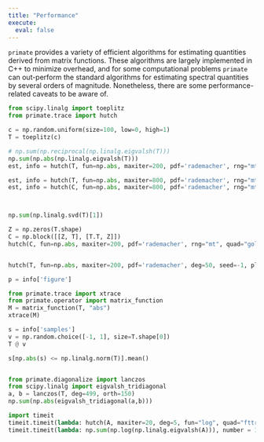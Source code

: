 ```yaml
---
title: "Performance"
execute: 
  eval: false
---
```


`primate` provides a variety of efficient algorithms for estimating quantities derived from matrix functions. These algorithms are largely implemented in C++ to minimize overhead, and for some computational problems `primate` can out-perform the standard algorithms for estimating spectral quantities by several orders of magnitude. Nonetheless, there are some performance-related caveats to be aware of. 

<!-- The main  -->

<!-- To illustrate this, we give an example below using Toeplitz matrices.   -->

```python
from scipy.linalg import toeplitz
from primate.trace import hutch 

c = np.random.uniform(size=100, low=0, high=1)
T = toeplitz(c)

# np.sum(np.reciprocal(np.linalg.eigvalsh(T)))
np.sum(np.abs(np.linalg.eigvalsh(T)))
est, info = hutch(T, fun=np.abs, maxiter=200, pdf='rademacher', rng="mt", deg=20, seed=-1, plot=True)

est, info = hutch(T, fun=np.abs, maxiter=800, pdf='rademacher', rng="mt", quad="golub_welsch", deg=200, seed=-1, plot=True)
est, info = hutch(C, fun=np.abs, maxiter=800, pdf='rademacher', rng="mt", quad="golub_welsch", deg=200, seed=-1, plot=True)



np.sum(np.linalg.svd(T)[1])

Z = np.zeros(T.shape)
C = np.block([[Z, T], [T.T, Z]])
hutch(C, fun=np.abs, maxiter=200, pdf='rademacher', rng="mt", quad="golub_welsch", deg=200, seed=-1, plot=False)


hutch(T, fun=np.abs, maxiter=200, pdf='rademacher', deg=50, seed=-1, plot=False)

p = info['figure']

from primate.trace import xtrace
from primate.operator import matrix_function
M = matrix_function(T, "abs")
xtrace(M)

s = info['samples']
v = np.random.choice([-1, 1], size=T.shape[0])
T @ v

s[np.abs(s) <= np.linalg.norm(T)].mean()


from primate.diagonalize import lanczos
from scipy.linalg import eigvalsh_tridiagonal
a, b = lanczos(T, deg=499, orth=150)
np.sum(np.abs(eigvalsh_tridiagonal(a,b)))

```

```python
import timeit 
timeit.timeit(lambda: hutch(A, maxiter=20, deg=5, fun="log", quad="fttr"), number = 1000)
timeit.timeit(lambda: np.sum(np.log(np.linalg.eigvalsh(A))), number = 1000)
```


<!-- ```{python}
c = np.reciprocal(np.sqrt(n))
trace_estimates = np.empty(n)
for j in range(n):
  v = np.random.choice([-1, +1], size=n)
  trace_estimates[j] = v @ A @ v


est_index = np.arange(1, (n*10)+1)
p = figure(width=200, height=150)
p.line(est_index, (np.cumsum(trace_estimates) / est_index))
p.line(est_index, np.repeat(A.trace(), n*10), color='red')
show(p)
``` -->